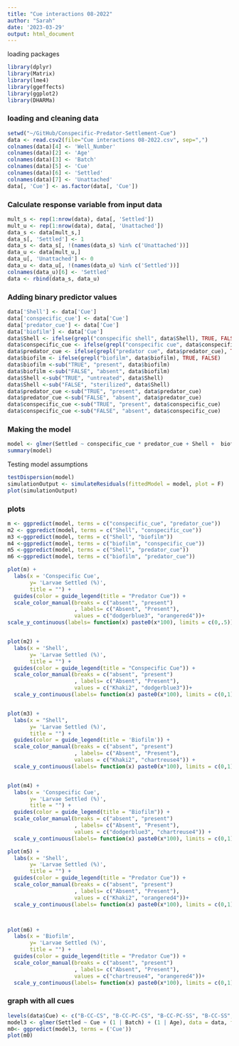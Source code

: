 ```yaml
---
title: "Cue interactions 08-2022"
author: "Sarah"
date: '2023-03-29'
output: html_document
---
```




loading packages 

```r
library(dplyr)
library(Matrix)
library(lme4)
library(ggeffects)
library(ggplot2)
library(DHARMa)
```

### loading and cleaning data 

```r
setwd("~/GitHub/Conspecific-Predator-Settlement-Cue")
data <- read.csv2(file="Cue interactions 08-2022.csv", sep=",")
colnames(data)[4] <- 'Well_Number'
colnames(data)[2] <- 'Age'
colnames(data)[3] <- 'Batch'
colnames(data)[5] <- 'Cue'
colnames(data)[6] <- 'Settled'
colnames(data)[7] <- 'Unattached'
data[, 'Cue'] <- as.factor(data[, 'Cue'])
```

### Calculate response variable from input data

```r
mult_s <- rep(1:nrow(data), data[, 'Settled'])
mult_u <- rep(1:nrow(data), data[, 'Unattached'])
data_s <- data[mult_s,]
data_s[, 'Settled'] <- 1
data_s <- data_s[, !(names(data_s) %in% c('Unattached'))]
data_u <- data[mult_u,]
data_u[, 'Unattached'] <- 0
data_u <- data_u[, !(names(data_u) %in% c('Settled'))]
colnames(data_u)[6] <- 'Settled'
data <- rbind(data_s, data_u)
```

### Adding binary predictor values
```r
data['Shell'] <- data['Cue']
data['conspecific_cue'] <- data['Cue']
data['predator_cue'] <- data['Cue']
data['biofilm'] <- data['Cue']
data$Shell <- ifelse(grepl("conspecific shell", data$Shell), TRUE, FALSE)
data$conspecific_cue <- ifelse(grepl("conspecific cue", data$conspecific_cue), TRUE, FALSE)
data$predator_cue <- ifelse(grepl("predator cue", data$predator_cue), TRUE, FALSE)
data$biofilm <- ifelse(grepl("biofilm", data$biofilm), TRUE, FALSE)
data$biofilm <-sub("TRUE", "present", data$biofilm)
data$biofilm <-sub("FALSE", "absent", data$biofilm)
data$Shell <-sub("TRUE", "untreated", data$Shell)
data$Shell <-sub("FALSE", "sterilized", data$Shell)
data$predator_cue <-sub("TRUE", "present", data$predator_cue)
data$predator_cue <-sub("FALSE", "absent", data$predator_cue)
data$conspecific_cue <-sub("TRUE", "present", data$conspecific_cue)
data$conspecific_cue <-sub("FALSE", "absent", data$conspecific_cue)
```

### Making the model 
```r
model <- glmer(Settled ~ conspecific_cue * predator_cue + Shell +  biofilm + (1 | Batch) + (1 | Age), data = data, family = binomial)
summary(model)
```

Testing model assumptions

```r
testDispersion(model)
simulationOutput <- simulateResiduals(fittedModel = model, plot = F)
plot(simulationOutput)
```

### plots
```r
m <- ggpredict(model, terms = c("conspecific_cue", "predator_cue"))
m2 <- ggpredict(model, terms = c("Shell", "conspecific_cue"))
m3 <-ggpredict(model, terms = c("Shell", "biofilm"))
m4 <-ggpredict(model, terms = c("biofilm", "conspecific_cue"))
m5 <-ggpredict(model, terms = c("Shell", "predator_cue"))
m6 <-ggpredict(model, terms = c("biofilm", "predator_cue"))

plot(m) + 
  labs(x = 'Conspecific Cue', 
       y= 'Larvae Settled (%)',
       title = "") +
  guides(color = guide_legend(title = "Predator Cue")) +
  scale_color_manual(breaks = c("absent", "present")
                     , labels= c("Absent", "Present"),
                     values = c("dodgerblue3", "orangered4"))+
scale_y_continuous(labels= function(x) paste0(x*100), limits = c(0,.5)) 


plot(m2) + 
  labs(x = 'Shell', 
       y= 'Larvae Settled (%)',
       title = "") +
  guides(color = guide_legend(title = "Conspecific Cue")) +
  scale_color_manual(breaks = c("absent", "present")
                     , labels= c("Absent", "Present"),
                     values = c("Khaki2", "dodgerblue3"))+
  scale_y_continuous(labels= function(x) paste0(x*100), limits = c(0,1)) 


plot(m3) +
  labs(x = "Shell", 
       y= 'Larvae Settled (%)',
       title = "") +
  guides(color = guide_legend(title = 'Biofilm')) +
  scale_color_manual(breaks = c("absent", "present")
                     , labels= c("Absent", "Present"),
                     values = c("Khaki2", "chartreuse4")) +
  scale_y_continuous(labels= function(x) paste0(x*100), limits = c(0,1))  


plot(m4) +
  labs(x = 'Conspecific Cue', 
       y= 'Larvae Settled (%)',
       title = "") +
  guides(color = guide_legend(title = "Biofilm")) +
  scale_color_manual(breaks = c("absent", "present")
                     , labels= c("Absent", "Present"),
                     values = c("dodgerblue3", "chartreuse4")) +
  scale_y_continuous(labels= function(x) paste0(x*100), limits = c(0,1)) 

plot(m5) +
  labs(x = 'Shell', 
       y= 'Larvae Settled (%)',
       title = "") +
  guides(color = guide_legend(title = "Predator Cue")) +
  scale_color_manual(breaks = c("absent", "present")
                     , labels= c("Absent", "Present"),
                     values = c("Khaki2", "orangered4"))+
  scale_y_continuous(labels= function(x) paste0(x*100), limits = c(0,1)) 



plot(m6) +
  labs(x = 'Biofilm', 
       y= 'Larvae Settled (%)',
       title = "") +
  guides(color = guide_legend(title = "Predator Cue")) +
  scale_color_manual(breaks = c("absent", "present")
                     , labels= c("Absent", "Present"),
                     values = c("chartreuse4", "orangered4"))+
  scale_y_continuous(labels= function(x) paste0(x*100), limits = c(0,1))
```

### graph with all cues 
```r
levels(data$Cue) <- c("B-CC-CS", "B-CC-PC-CS", "B-CC-PC-SS", "B-CC-SS", "B-CS", "B-PC-CS", "B-PC-SS", "B-SS", "CC-CS", "CC-PC-CS", "CC-PC-SS", "CC-SS", "CS", "PC-CS", "PC-SS", "SS")
model3 <- glmer(Settled ~ Cue + (1 | Batch) + (1 | Age), data = data, family = binomial)
m0<- ggpredict(model3, terms = ('Cue'))
plot(m0)
```
